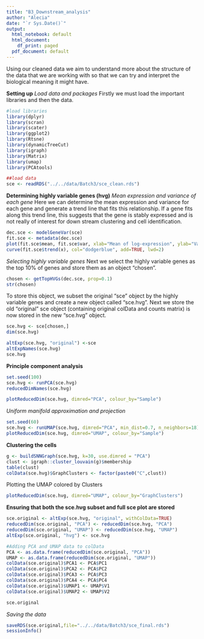 ```yaml
---
title: "B3_Downstream_analysis"
author: "Alecia"
date: "`r Sys.Date()`"
output:
  html_notebook: default
  html_document:
    df_print: paged
  pdf_document: default
---
```

Using our cleaned data we aim to understand more about the structure of the data that we are working with so that we can try and interpret the biological meaning it might have.

**Setting up**
*Load data and packages*
Firstly we must load the important libraries and then the data.
```r
#load libraries
library(dplyr)
library(scran)
library(scater)
library(ggplot2)
library(Rtsne)
library(dynamicTreeCut)
library(igraph)
library(Matrix)
library(umap)
library(PCAtools)

##load data
sce <- readRDS("../../data/Batch3/sce_clean.rds")
```
**Determining highly variable genes (hvg)**
*Mean expression and variance of each gene*
Here we can determine the mean expression and variance for each gene and generate a trend line that fits this relationship. If a gene fits along this trend line, this suggests that the gene is stably expressed and is not really of interest for down stream clustering and cell identification.
```r
dec.sce <- modelGeneVar(sce)
fit.sce <- metadata(dec.sce)
plot(fit.sce$mean, fit.sce$var, xlab="Mean of log-expression", ylab="Variance of log-expression")
curve(fit.sce$trend(x), col="dodgerblue", add=TRUE, lwd=2)
```
*Selecting highly variable genes*
Next we select the highly variable genes as the top 10% of genes and store them as an object "chosen".
```r
chosen <- getTopHVGs(dec.sce, prop=0.1)
str(chosen)
```
To store this object, we subset the original "sce" object by the highly variable genes and create a new object called "sce.hvg". Next we store the old "original" sce object (containing original colData and counts matrix) is now stored in the new "sce.hvg" object.
```r
sce.hvg <- sce[chosen,]
dim(sce.hvg)

altExp(sce.hvg, "original") <-sce
altExpNames(sce.hvg)
sce.hvg
```
**Principle component analysis**
```r
set.seed(100)
sce.hvg <- runPCA(sce.hvg)
reducedDimNames(sce.hvg)

plotReducedDim(sce.hvg, dimred="PCA", colour_by="Sample")
```
*Uniform manifold approximation and projection*
```r
set.seed(60)
sce.hvg <- runUMAP(sce.hvg, dimred="PCA", min_dist=0.7, n_neighbors=18)
plotReducedDim(sce.hvg, dimred="UMAP", colour_by="Sample")
```
**Clustering the cells**
```r
g <- buildSNNGraph(sce.hvg, k=30, use.dimred = "PCA")
clust <- igraph::cluster_louvain(g)$membership
table(clust)
colData(sce.hvg)$GraphClusters <- factor(paste0("C",clust))
```
Plotting the UMAP colored by Clusters
```r
plotReducedDim(sce.hvg, dimred="UMAP", colour_by="GraphClusters")
```
**Ensuring that both the sce.hvg subset and full sce plot are stored**
```r
sce.original <- altExp(sce.hvg, "original", withColData=TRUE)
reducedDim(sce.original, "PCA") <- reducedDim(sce.hvg, "PCA")
reducedDim(sce.original, "UMAP") <- reducedDim(sce.hvg, "UMAP")
altExp(sce.original, "hvg") <- sce.hvg

#Adding PCA and UMAP data to colData
PCA <- as.data.frame(reducedDim(sce.original, "PCA"))
UMAP <- as.data.frame(reducedDim(sce.original, "UMAP"))
colData(sce.original)$PCA1 <- PCA$PC1
colData(sce.original)$PCA2 <- PCA$PC2
colData(sce.original)$PCA3 <- PCA$PC3
colData(sce.original)$PCA4 <- PCA$PC4
colData(sce.original)$UMAP1 <- UMAP$V1
colData(sce.original)$UMAP2 <- UMAP$V2

sce.original
```
*Saving the data*
```r
saveRDS(sce.original,file="../../data/Batch3/sce_final.rds")
sessionInfo()
```